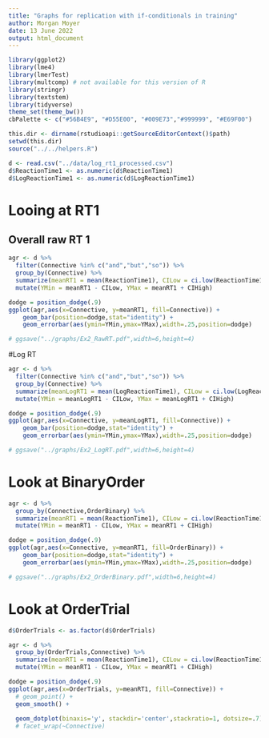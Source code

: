```yaml
---
title: "Graphs for replication with if-conditionals in training"
author: Morgan Moyer
date: 13 June 2022
output: html_document
---
```


```r
library(ggplot2)
library(lme4)
library(lmerTest)
library(multcomp) # not available for this version of R
library(stringr)
library(textstem)
library(tidyverse)
theme_set(theme_bw())
cbPalette <- c("#56B4E9", "#D55E00", "#009E73","#999999", "#E69F00")
```


```r
this.dir <- dirname(rstudioapi::getSourceEditorContext()$path)
setwd(this.dir)
source("../../helpers.R")

d <- read.csv("../data/log_rt1_processed.csv")
d$ReactionTime1 <- as.numeric(d$ReactionTime1)
d$LogReactionTime1 <- as.numeric(d$LogReactionTime1)


```

# Looing at RT1

## Overall raw RT 1
```r
agr <- d %>%
  filter(Connective %in% c("and","but","so")) %>% 
  group_by(Connective) %>%
  summarize(meanRT1 = mean(ReactionTime1), CILow = ci.low(ReactionTime1), CIHigh = ci.high(ReactionTime1)) %>% 
  mutate(YMin = meanRT1 - CILow, YMax = meanRT1 + CIHigh)

dodge = position_dodge(.9)
ggplot(agr,aes(x=Connective, y=meanRT1, fill=Connective)) +
    geom_bar(position=dodge,stat="identity") +
    geom_errorbar(aes(ymin=YMin,ymax=YMax),width=.25,position=dodge)

# ggsave("../graphs/Ex2_RawRT.pdf",width=6,height=4)
```

#Log RT
```r
agr <- d %>%
  filter(Connective %in% c("and","but","so")) %>% 
  group_by(Connective) %>%
  summarize(meanLogRT1 = mean(LogReactionTime1), CILow = ci.low(LogReactionTime1), CIHigh = ci.high(LogReactionTime1)) %>% 
  mutate(YMin = meanLogRT1 - CILow, YMax = meanLogRT1 + CIHigh)

dodge = position_dodge(.9)
ggplot(agr,aes(x=Connective, y=meanLogRT1, fill=Connective)) +
    geom_bar(position=dodge,stat="identity") +
    geom_errorbar(aes(ymin=YMin,ymax=YMax),width=.25,position=dodge)

# ggsave("../graphs/Ex2_LogRT.pdf",width=6,height=4)
```


# Look at BinaryOrder

```r

agr <- d %>%
  group_by(Connective,OrderBinary) %>%
  summarize(meanRT1 = mean(ReactionTime1), CILow = ci.low(ReactionTime1), CIHigh = ci.high(ReactionTime1)) %>% 
  mutate(YMin = meanRT1 - CILow, YMax = meanRT1 + CIHigh)

dodge = position_dodge(.9)
ggplot(agr,aes(x=Connective, y=meanRT1, fill=OrderBinary)) +
    geom_bar(position=dodge,stat="identity") +
    geom_errorbar(aes(ymin=YMin,ymax=YMax),width=.25,position=dodge)

# ggsave("../graphs/Ex2_OrderBinary.pdf",width=6,height=4)
```



# Look at OrderTrial

```r
d$OrderTrials <- as.factor(d$OrderTrials)

agr <- d %>%
  group_by(OrderTrials,Connective) %>%
  summarize(meanRT1 = mean(ReactionTime1), CILow = ci.low(ReactionTime1), CIHigh = ci.high(ReactionTime1)) %>% 
  mutate(YMin = meanRT1 - CILow, YMax = meanRT1 + CIHigh)

dodge = position_dodge(.9)
ggplot(agr,aes(x=OrderTrials, y=meanRT1, fill=Connective)) +
  # geom_point() +
  geom_smooth() +
  
  geom_dotplot(binaxis='y', stackdir='center',stackratio=1, dotsize=.7)
  # facet_wrap(~Connective)


```



